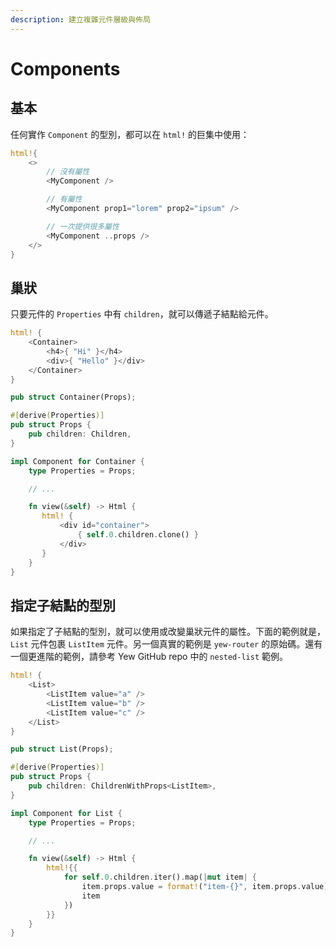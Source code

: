 ```yaml
---
description: 建立複雜元件層級與佈局
---
```


# Components

## 基本

任何實作 `Component` 的型別，都可以在 `html!` 的巨集中使用：

```rust
html!{
    <>
        // 沒有屬性
        <MyComponent />

        // 有屬性
        <MyComponent prop1="lorem" prop2="ipsum" />

        // 一次提供很多屬性
        <MyComponent ..props />
    </>
}
```

## 巢狀

只要元件的 `Properties` 中有 `children`，就可以傳遞子結點給元件。

```rust title="parent.rs"
html! {
    <Container>
        <h4>{ "Hi" }</h4>
        <div>{ "Hello" }</div>
    </Container>
}
```

```rust title="container.rs"
pub struct Container(Props);

#[derive(Properties)]
pub struct Props {
    pub children: Children,
}

impl Component for Container {
    type Properties = Props;

    // ...

    fn view(&self) -> Html {
       html! {
           <div id="container">
               { self.0.children.clone() }
           </div>
       }
    }
}
```

## 指定子結點的型別

如果指定了子結點的型別，就可以使用或改變巢狀元件的屬性。下面的範例就是， `List` 元件包裹 `ListItem` 元件。另一個真實的範例是 `yew-router` 的原始碼。還有一個更進階的範例，請參考 Yew GitHub repo 中的 `nested-list` 範例。

```rust title="parent.rs"
html! {
    <List>
        <ListItem value="a" />
        <ListItem value="b" />
        <ListItem value="c" />
    </List>
}
```

```rust title="list.rs"
pub struct List(Props);

#[derive(Properties)]
pub struct Props {
    pub children: ChildrenWithProps<ListItem>,
}

impl Component for List {
    type Properties = Props;

    // ...

    fn view(&self) -> Html {
        html!{{
            for self.0.children.iter().map(|mut item| {
                item.props.value = format!("item-{}", item.props.value);
                item
            })
        }}
    }
}
```

